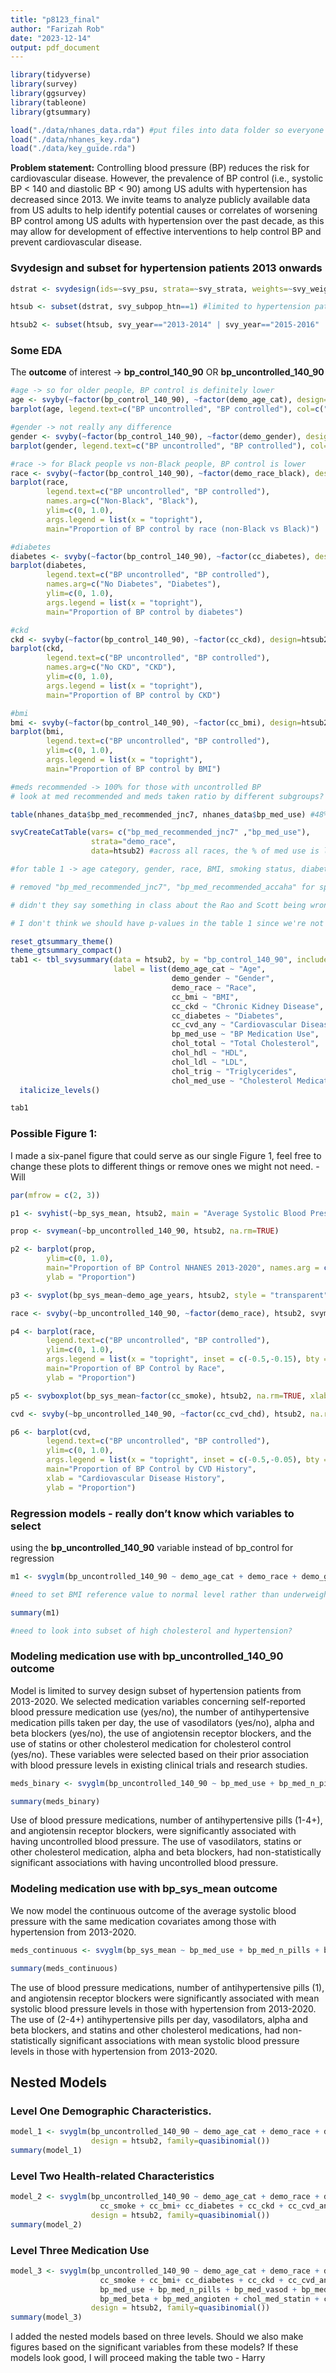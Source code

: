 ```yaml
---
title: "p8123_final"
author: "Farizah Rob"
date: "2023-12-14"
output: pdf_document
---
```


```r
library(tidyverse)
library(survey)
library(ggsurvey)
library(tableone)
library(gtsummary)
```


```r
load("./data/nhanes_data.rda") #put files into data folder so everyone can run this
load("./data/nhanes_key.rda") 
load("./data/key_guide.rda")
```

**Problem statement:** Controlling blood pressure (BP) reduces the risk for cardiovascular disease. However, the prevalence of BP control (i.e., systolic BP < 140 and diastolic BP < 90) among US adults with hypertension has decreased since 2013. We invite teams to analyze publicly available data from US adults to help identify potential causes or correlates of worsening BP control among US adults with hypertension over the past decade, as this may allow for development of effective interventions to help control BP and prevent cardiovascular disease.


### Svydesign and subset for hypertension patients 2013 onwards

```r
dstrat <- svydesign(ids=~svy_psu, strata=~svy_strata, weights=~svy_weight_mec, data=nhanes_data, nest=TRUE) 

htsub <- subset(dstrat, svy_subpop_htn==1) #limited to hypertension patients

htsub2 <- subset(htsub, svy_year=="2013-2014" | svy_year=="2015-2016" | svy_year=="2017-2020") #limited to hypertension patents from 2013 onwards
```


### Some EDA

The **outcome** of interest -> **bp_control_140_90** OR **bp_uncontrolled_140_90**

```r
#age -> so for older people, BP control is definitely lower
age <- svyby(~factor(bp_control_140_90), ~factor(demo_age_cat), design=htsub2, svymean, na.rm=TRUE)
barplot(age, legend.text=c("BP uncontrolled", "BP controlled"), col=c("pink", "purple"), main="Proportion of BP control by age category") 

#gender -> not really any difference 
gender <- svyby(~factor(bp_control_140_90), ~factor(demo_gender), design=htsub2, svymean, na.rm=TRUE)
barplot(gender, legend.text=c("BP uncontrolled", "BP controlled"), col=c("pink", "purple"), main="Proportion of BP control by gender") #not much of a change

#race -> for Black people vs non-Black people, BP control is lower
race <- svyby(~factor(bp_control_140_90), ~factor(demo_race_black), design=htsub2, svymean, na.rm=TRUE)
barplot(race, 
        legend.text=c("BP uncontrolled", "BP controlled"), 
        names.arg=c("Non-Black", "Black"), 
        ylim=c(0, 1.0),
        args.legend = list(x = "topright"), 
        main="Proportion of BP control by race (non-Black vs Black)")

#diabetes
diabetes <- svyby(~factor(bp_control_140_90), ~factor(cc_diabetes), design=htsub2, svymean, na.rm=TRUE)
barplot(diabetes, 
        legend.text=c("BP uncontrolled", "BP controlled"), 
        names.arg=c("No Diabetes", "Diabetes"), 
        ylim=c(0, 1.0),
        args.legend = list(x = "topright"), 
        main="Proportion of BP control by diabetes")

#ckd
ckd <- svyby(~factor(bp_control_140_90), ~factor(cc_ckd), design=htsub2, svymean, na.rm=TRUE)
barplot(ckd, 
        legend.text=c("BP uncontrolled", "BP controlled"), 
        names.arg=c("No CKD", "CKD"), 
        ylim=c(0, 1.0),
        args.legend = list(x = "topright"), 
        main="Proportion of BP control by CKD")

#bmi 
bmi <- svyby(~factor(bp_control_140_90), ~factor(cc_bmi), design=htsub2, svymean, na.rm=TRUE)
barplot(bmi, 
        legend.text=c("BP uncontrolled", "BP controlled"), 
        ylim=c(0, 1.0),
        args.legend = list(x = "topright"), 
        main="Proportion of BP control by BMI")

#meds recommended -> 100% for those with uncontrolled BP
# look at med recommended and meds taken ratio by different subgroups?

table(nhanes_data$bp_med_recommended_jnc7, nhanes_data$bp_med_use) #48% of people recommended medication do not take medication

svyCreateCatTable(vars= c("bp_med_recommended_jnc7" ,"bp_med_use"), 
                  strata="demo_race", 
                  data=htsub2) #across all races, the % of med use is lower than % recommended -? this gap is highest for NH Black
```


```r
#for table 1 -> age category, gender, race, BMI, smoking status, diabetes, CKD, cholesterol, recommended medication use, medication use

# removed "bp_med_recommended_jnc7", "bp_med_recommended_accaha" for space

# didn't they say something in class about the Rao and Scott being wrong in R? not sure if we should include p-values here

# I don't think we should have p-values in the table 1 since we're not running models yet, just showing mean and standard deviation of the different covariates per outcome - Will

reset_gtsummary_theme()
theme_gtsummary_compact()
tab1 <- tbl_svysummary(data = htsub2, by = "bp_control_140_90", include = c("demo_age_cat", "demo_gender", "demo_race", "cc_bmi", "cc_ckd", "cc_diabetes", "cc_cvd_any", "bp_med_use", "chol_total", "chol_hdl", "chol_ldl", "chol_trig", "chol_med_use"),
                       label = list(demo_age_cat ~ "Age", 
                                    demo_gender ~ "Gender", 
                                    demo_race ~ "Race",
                                    cc_bmi ~ "BMI", 
                                    cc_ckd ~ "Chronic Kidney Disease", 
                                    cc_diabetes ~ "Diabetes", 
                                    cc_cvd_any ~ "Cardiovascular Disease",
                                    bp_med_use ~ "BP Medication Use", 
                                    chol_total ~ "Total Cholesterol", 
                                    chol_hdl ~ "HDL", 
                                    chol_ldl ~ "LDL", 
                                    chol_trig ~ "Triglycerides",
                                    chol_med_use ~ "Cholesterol Medication Use")) %>% add_p() %>%  add_stat_label() %>% modify_caption("**Subject Characteristics (Survey Weighted)**") %>% bold_labels() %>% 
  italicize_levels()

tab1


```

### Possible Figure 1:

I made a six-panel figure that could serve as our single Figure 1, feel free to change these plots to different things or remove ones we might not need. - Will

```r

par(mfrow = c(2, 3))

p1 <- svyhist(~bp_sys_mean, htsub2, main = "Average Systolic Blood Pressure NHANES 2013-2020", xlab = "Average Systolic Blood Pressure (mmHg)")

prop <- svymean(~bp_uncontrolled_140_90, htsub2, na.rm=TRUE)

p2 <- barplot(prop, 
        ylim=c(0, 1.0),
        main="Proportion of BP Control NHANES 2013-2020", names.arg = c("BP Uncontrolled", "BP Controlled"),
        ylab = "Proportion")

p3 <- svyplot(bp_sys_mean~demo_age_years, htsub2, style = "transparent", xlab = "Age (years)", ylab = "Average Systolic Blood Pressure (mmHg)", main = "Survey-Weighted Bubble Plot")

race <- svyby(~bp_uncontrolled_140_90, ~factor(demo_race), htsub2, svymean, na.rm=TRUE)

p4 <- barplot(race, 
        legend.text=c("BP uncontrolled", "BP controlled"), 
        ylim=c(0, 1.0),
        args.legend = list(x = "topright", inset = c(-0.5,-0.15), bty = "n"), 
        main="Proportion of BP Control by Race",
        ylab = "Proportion")

p5 <- svyboxplot(bp_sys_mean~factor(cc_smoke), htsub2, na.rm=TRUE, xlab = "Smoking Status", ylab = "Average Systolic Blood Pressure (mmHg)", main = "Systolic Blood Pressure per Smoking Status")

cvd <- svyby(~bp_uncontrolled_140_90, ~factor(cc_cvd_chd), htsub2, na.rm = T, svymean)

p6 <- barplot(cvd, 
        legend.text=c("BP uncontrolled", "BP controlled"), 
        ylim=c(0, 1.0),
        args.legend = list(x = "topright", inset = c(-0.5,-0.05), bty = "n"), 
        main="Proportion of BP Control by CVD History",
        xlab = "Cardiovascular Disease History",
        ylab = "Proportion")

```


### Regression models - really don't know which variables to select 

using the **bp_uncontrolled_140_90** variable instead of bp_control for regression

```r
m1 <- svyglm(bp_uncontrolled_140_90 ~ demo_age_cat + demo_race + demo_gender + cc_smoke + cc_bmi+ cc_diabetes + cc_ckd + cc_cvd_any + chol_trig + chol_ldl + chol_hdl, design = htsub2, family=quasibinomial()) #does it make sense to add bp medication use and recommended variables? they are prescribed bc of the uncontrolled bp

#need to set BMI reference value to normal level rather than underweight

summary(m1)

#need to look into subset of high cholesterol and hypertension?
```

### Modeling medication use with bp_uncontrolled_140_90 outcome

Model is limited to survey design subset of hypertension patients from 2013-2020. We selected medication variables concerning self-reported blood pressure medication use (yes/no), the number of antihypertensive medication pills taken per day, the use of vasodilators (yes/no), alpha and beta blockers (yes/no), the use of angiotensin receptor blockers, and the use of statins or other cholesterol medication for cholesterol control (yes/no). These variables were selected based on their prior association with blood pressure levels in existing clinical trials and research studies. 
```r

meds_binary <- svyglm(bp_uncontrolled_140_90 ~ bp_med_use + bp_med_n_pills + bp_med_vasod + bp_med_alpha + bp_med_beta + bp_med_angioten + chol_med_statin + chol_med_use, design = htsub2, family = quasibinomial())

summary(meds_binary)
```

Use of blood pressure medications, number of antihypertensive pills (1-4+), and angiotensin receptor blockers, were significantly associated with having uncontrolled blood pressure. The use of vasodilators, statins or other cholesterol medication, alpha and beta blockers, had non-statistically significant associations with having uncontrolled blood pressure.

### Modeling medication use with bp_sys_mean outcome

We now model the continuous outcome of the average systolic blood pressure with the same medication covariates among those with hypertension from 2013-2020. 

```r
meds_continuous <- svyglm(bp_sys_mean ~ bp_med_use + bp_med_n_pills + bp_med_vasod + bp_med_alpha + bp_med_beta + bp_med_angioten + chol_med_statin + chol_med_use, design = htsub2, family = gaussian())

summary(meds_continuous)
```

The use of blood pressure medications, number of antihypertensive pills (1), and angiotensin receptor blockers were significantly associated with mean systolic blood pressure levels in those with hypertension from 2013-2020. The use of (2-4+) antihypertensive pills per day, vasodilators, alpha and beta blockers, and statins and other cholesterol medications, had non-statistically significant associations with mean systolic blood pressure levels in those with hypertension from 2013-2020. 

## Nested Models
### Level One Demographic Characteristics.
```r
model_1 <- svyglm(bp_uncontrolled_140_90 ~ demo_age_cat + demo_race + demo_gender, #demographics
                  design = htsub2, family=quasibinomial())
summary(model_1)
```

### Level Two Health-related Characteristics 
```r
model_2 <- svyglm(bp_uncontrolled_140_90 ~ demo_age_cat + demo_race + demo_gender + #demographics
                    cc_smoke + cc_bmi+ cc_diabetes + cc_ckd + cc_cvd_any + chol_trig + chol_ldl + chol_hdl, #health-related
                  design = htsub2, family=quasibinomial())
summary(model_2)
```

### Level Three Medication Use
```r
model_3 <- svyglm(bp_uncontrolled_140_90 ~ demo_age_cat + demo_race + demo_gender + #demographics
                    cc_smoke + cc_bmi+ cc_diabetes + cc_ckd + cc_cvd_any + chol_trig + chol_ldl + chol_hdl + #health-related
                    bp_med_use + bp_med_n_pills + bp_med_vasod + bp_med_alpha + #medication
                    bp_med_beta + bp_med_angioten + chol_med_statin + chol_med_use, #medication
                  design = htsub2, family=quasibinomial())
summary(model_3)
```

I added the nested models based on three levels. Should we also make figures based on the significant variables from these models? If these models look good, I will proceed making the table two - Harry
